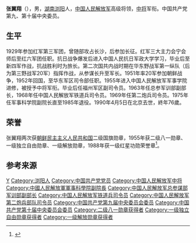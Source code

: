 {{Otheruses|other=名为张翼翔的其他人物|張翼翔 (明朝)}}
{{noteTA
|1=zh-hans:蒋介石;zh-hk:蒋介石;zh-tw:蒋中正;
|2=zh-hans:斯大林;zh-hk:史太林;zh-tw:史達林;
|3=zh-cn:朝鲜战争; zh-sg:韩战; zh-tw:韓戰; zh-hk:韓戰;}}
{{模板:中国人民解放军将领
| name = 张翼翔
| image name = Zhang Yixiang.jpg
| width = 
| job = [[中国人民解放军|中国人民解放军]]第三任[[中国人民解放军第二炮兵部队|第二炮兵部队司令员]]
| job2 = 
| period = 1969年5月 - 1975年4月
| birthname = 
| other_names = 
| foreign_names =
| english_names =
| Sex = 男
| date of birth = {{birth date|1914|6|18}}
| place of birth = {{ROC-1912}}[[湖南|湖南]][[浏阳|浏阳]]
| date of death =  {{death date and age|1990|4|5|1914|6|18}} 
| place of death = {{PRC}}[[北京|北京]]
| nationality = {{PRC}}
| residence = 
| languages = 
| height = 
| weight = 
| party = {{CPC}}
| rank = [[中将|中将]]
| spouse = 
| relatives = 
| educate = 
*中国人民抗日军政大学
*中国人民解放军军事学院
| past = 
| work =
| award = 
*[[朝鲜民主主义人民共和国|朝鲜民主主义人民共和国]]二级[[国旗勋章|国旗勋章]]（1951年、1953年）
*[[中华人民共和国|中华人民共和国]]二级[[八一勋章_(1955年)|八一勋章]]（1955年）
*[[中华人民共和国|中华人民共和国]]一级[[独立自由勋章|独立自由勋章]]（1955年）
*[[中华人民共和国|中华人民共和国]]一级[[解放勋章|解放勋章]]（1955年）
*[[中国人民解放军|中国人民解放军]]一级[[红星功勋荣誉章|红星功勋荣誉章]]（1988年）
| rankrecord= 
*1955年被授予[[中将|中将]]军衔
}}

'''张翼翔'''（{{bd|1914年|6月18日|1990年|4月5日}}），男，[[湖南|湖南]][[浏阳|浏阳]]人，[[中国人民解放军|中国人民解放军]]高级将领，[[中将|中将]]军衔。中国共产党第九、第十届中央委员。

== 生平 ==
1929年参加红军第三军团，曾随部攻占长沙，后参加长征。红军三大主力会宁会师后至红六军团任职。抗日战争爆发后进入中国人民抗日军政大学学习，毕业后至新四军作战，抗战胜利时为旅长。第二次国共内战时期在华东野战军第一纵队（后为第三野战军20军）指挥作战，从参谋长升至军长。1951年率20军参加朝鲜战争，1952年回国，至华东军区司令部任职。1955年进入中国人民解放军军事学院进修，被授予中将军衔。毕业后任福州军区副司令员。1963年任总参军训部副部长，1968年任中国人民解放军铁道兵司令员。1969年任第二炮兵司令员。1975年任军事科学院副院长直至1985年退役。1990年4月5日在北京去世，終年76歲。

== 荣誉 ==
张翼翔两次获[[朝鲜民主主义人民共和国|朝鲜民主主义人民共和国]]二级国旗勋章，1955年获二级八一勋章、一级独立自由勋章、一级解放勋章，1988年获一级红星功勋荣誉章<ref name="官方">{{Cite web|title=张翼翔|url=http://dangshi.people.com.cn/GB/165617/165618/166491/167908/9975066.html|accessdate=2010-03-08|work=中国共产党新闻网|archive-date=2016-03-04|archive-url=https://web.archive.org/web/20160304070548/http://dangshi.people.com.cn/GB/165617/165618/166491/167908/9975066.html|dead-url=no}}</ref>。

== 参考来源 ==
{{reflist}}

{{start box}}
{{s-mil|pla}}
{{s-before|[[杨俊生_(1916年)|杨俊生]]}}
{{s-title|[[中国人民解放军|中国人民解放军]][[中国人民解放军火箭军|第二炮兵部队司令员]]|1969年5月－1975年4月}}  
{{s-after|[[向守志|向守志]]}}
{{end box}}

{{中國人民解放軍開國中將}}
{{中国人民解放军火箭军司令员}}

{{Authority control}}
{{DEFAULTSORT:Zhang张}}
[[Category:张姓|Y]]
[[Category:浏阳人|Category:浏阳人]]
[[Category:中国共产党党员|Category:中国共产党党员]]
[[Category:中国人民解放军中将|Category:中国人民解放军中将]]
[[Category:中國人民解放軍軍事科學院副院長|Category:中國人民解放軍軍事科學院副院長]]
[[Category:中国人民解放军总参谋部军训部副部长|Category:中国人民解放军总参谋部军训部副部长]]
[[Category:中国人民解放军铁道兵司令员|Category:中国人民解放军铁道兵司令员]]
[[Category:中国人民解放军第二炮兵部队司令员|Category:中国人民解放军第二炮兵部队司令员]]
[[Category:中国共产党第九届中央委员会委员|Category:中国共产党第九届中央委员会委员]]
[[Category:中国共产党第十届中央委员会委员|Category:中国共产党第十届中央委员会委员]]
[[Category:二级八一勋章获得者|Category:二级八一勋章获得者]]
[[Category:一级独立自由勋章获得者|Category:一级独立自由勋章获得者]]
[[Category:一级解放勋章获得者|Category:一级解放勋章获得者]]